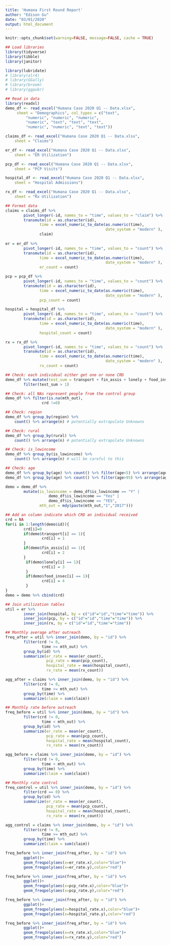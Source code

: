 ```yaml
---
title: 'Humana First Round Report'
author: "Edison Gu"
date: "03/01/2020"
output: html_document
---
```


```r
knitr::opts_chunk$set(warning=FALSE, message=FALSE, cache = TRUE)

## Load libraries
library(tidyverse)
library(tibble)
library(janitor)

library(lubridate)
# library(alr4)
# library(GGally)
# library(broom)
# library(ggpubr)

## Read in data
library(readxl)
demo_df <- read_excel("Humana Case 2020 Q1 -- Data.xlsx", 
     sheet = "Demographics", col_types = c("text", 
         "numeric", "numeric", "numeric", 
         "numeric", "text", "text", "text", 
         "numeric", "numeric", "text", "text"))

claims_df <- read_excel("Humana Case 2020 Q1 -- Data.xlsx", 
    sheet = "Claims")

er_df <- read_excel("Humana Case 2020 Q1 -- Data.xlsx", 
    sheet = "ER Utilization")

pcp_df <- read_excel("Humana Case 2020 Q1 -- Data.xlsx", 
    sheet = "PCP Visits")

hospital_df <- read_excel("Humana Case 2020 Q1 -- Data.xlsx", 
    sheet = "Hospital Admissions")

rx_df <- read_excel("Humana Case 2020 Q1 -- Data.xlsx", 
    sheet = "Rx Utilization")
```

```r
## Format data
claims = claims_df %>% 
        pivot_longer(-id, names_to = "time", values_to = "claim") %>% 
        transmute(id = as.character(id),
               time = excel_numeric_to_date(as.numeric(time), 
                                            date_system = "modern" ),
               claim)
        
er = er_df %>% 
        pivot_longer(-id, names_to = "time", values_to = "count") %>% 
        transmute(id = as.character(id),
               time = excel_numeric_to_date(as.numeric(time), 
                                            date_system = "modern" ),
               er_count = count)

pcp = pcp_df %>% 
        pivot_longer(-id, names_to = "time", values_to = "count") %>% 
        transmute(id = as.character(id),
               time = excel_numeric_to_date(as.numeric(time), 
                                            date_system = "modern" ),
               pcp_count = count)

hospital = hospital_df %>% 
        pivot_longer(-id, names_to = "time", values_to = "count") %>% 
        transmute(id = as.character(id),
               time = excel_numeric_to_date(as.numeric(time), 
                                            date_system = "modern" ),
               hospital_count = count)

rx = rx_df %>% 
        pivot_longer(-id, names_to = "time", values_to = "count") %>% 
        transmute(id = as.character(id),
               time = excel_numeric_to_date(as.numeric(time), 
                                            date_system = "modern" ),
               rx_count = count)
```

```r
## Check: each individual either get one or none CRD
demo_df %>% mutate(test_sum = transport + fin_assis + lonely + food_insec) %>% 
        filter(test_sum > 1)

## Check: all NAs represent people from the control group
demo_df %>% filter(is.na(mth_out),
                crd !=0)

## Check: region
demo_df %>% group_by(region) %>% 
    count() %>% arrange(n) # potentially extrapolate Unknowns

## Check: rural
demo_df %>% group_by(rural) %>% 
    count() %>% arrange(n) # potentially extrapolate Unknowns

## Check: is_lowincome
demo_df %>% group_by(is_lowincome) %>% 
    count() %>% arrange(n) # will be careful to this

## Check: age
demo_df %>% group_by(age) %>% count() %>% filter(age<5) %>% arrange(age)
demo_df %>% group_by(age) %>% count() %>% filter(age>95) %>% arrange(age)

demo = demo_df %>% 
        mutate(is_lowincome = demo_df$is_lowincome == "Y" |
                   demo_df$is_lowincome == "Yes" |
                   demo_df$is_lowincome == "YES",
               mth_out = mdy(paste(mth_out,"1","2017")))

## Add an column indicate which CRD an individual received
crd = NA
for(i in 1:length(demo$id)){
        crd[i]=0
        if(demo$transport[i] == 1){
                crd[i] = 1
        }
        if(demo$fin_assis[i] == 1){
                crd[i] = 2
        }
         if(demo$lonely[i] == 1){
                crd[i] = 3
         }
         if(demo$food_insec[i] == 1){
                crd[i] = 4
         }
}
demo = demo %>% cbind(crd)

## Join utilization tables
util = er %>% 
        inner_join(hospital, by = c("id"="id","time"="time")) %>% 
        inner_join(pcp, by = c("id"="id","time"="time")) %>% 
        inner_join(rx, by = c("id"="id","time"="time"))
```






```r
## Monthly average after outreach
freq_after = util %>% inner_join(demo, by = "id") %>% 
        filter(crd != 0,
                time >= mth_out) %>% 
        group_by(id) %>% 
        summarize(er_rate = mean(er_count),
                  pcp_rate = mean(pcp_count),
                  hospital_rate = mean(hospital_count),
                  rx_rate = mean(rx_count))

agg_after = claims %>% inner_join(demo, by = "id") %>% 
        filter(crd != 0,
                time >= mth_out) %>% 
        group_by(time) %>% 
        summarize(claim = sum(claim))

## Monthly rate before outreach
freq_before = util %>% inner_join(demo, by = "id") %>% 
        filter(crd != 0,
                time < mth_out) %>% 
        group_by(id) %>% 
        summarize(er_rate = mean(er_count),
                  pcp_rate = mean(pcp_count),
                  hospital_rate = mean(hospital_count),
                  rx_rate = mean(rx_count))

agg_before = claims %>% inner_join(demo, by = "id") %>% 
        filter(crd != 0,
                time < mth_out) %>% 
        group_by(time) %>% 
        summarize(claim = sum(claim))

## Monthly rate control
freq_control = util %>% inner_join(demo, by = "id") %>% 
        filter(crd == 0) %>% 
        group_by(id) %>% 
        summarize(er_rate = mean(er_count),
                  pcp_rate = mean(pcp_count),
                  hospital_rate = mean(hospital_count),
                  rx_rate = mean(rx_count))

agg_control = claims %>% inner_join(demo, by = "id") %>% 
        filter(crd != 0,
                time >= mth_out) %>% 
        group_by(time) %>% 
        summarize(claim = sum(claim))
```

```r
freq_before %>% inner_join(freq_after, by = "id") %>% 
        ggplot()+
        geom_freqpoly(aes(x=er_rate.x),color="blue")+
        geom_freqpoly(aes(x=er_rate.y),color="red")

freq_before %>% inner_join(freq_after, by = "id") %>% 
        ggplot()+
        geom_freqpoly(aes(x=pcp_rate.x),color="blue")+
        geom_freqpoly(aes(x=pcp_rate.y),color="red")

freq_before %>% inner_join(freq_after, by = "id") %>% 
        ggplot()+
        geom_freqpoly(aes(x=hospital_rate.x),color="blue")+
        geom_freqpoly(aes(x=hospital_rate.y),color="red")

freq_before %>% inner_join(freq_after, by = "id") %>% 
        ggplot()+
        geom_freqpoly(aes(x=rx_rate.x),color="blue")+
        geom_freqpoly(aes(x=rx_rate.y),color="red")
```



